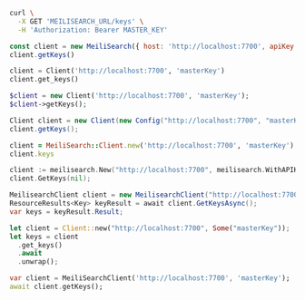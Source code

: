 <CodeGroup>

```bash cURL
curl \
  -X GET 'MEILISEARCH_URL/keys' \
  -H 'Authorization: Bearer MASTER_KEY'
```

```javascript JS
const client = new MeiliSearch({ host: 'http://localhost:7700', apiKey: 'masterKey' })
client.getKeys()
```

```python Python
client = Client('http://localhost:7700', 'masterKey')
client.get_keys()
```

```php PHP
$client = new Client('http://localhost:7700', 'masterKey');
$client->getKeys();
```

```java Java
Client client = new Client(new Config("http://localhost:7700", "masterKey"));
client.getKeys();
```

```ruby Ruby
client = MeiliSearch::Client.new('http://localhost:7700', 'masterKey')
client.keys
```

```go Go
client := meilisearch.New("http://localhost:7700", meilisearch.WithAPIKey("masterKey"))
client.GetKeys(nil);
```

```csharp C#
MeilisearchClient client = new MeilisearchClient("http://localhost:7700", "masterKey");
ResourceResults<Key> keyResult = await client.GetKeysAsync();
var keys = keyResult.Result;
```

```rust Rust
let client = Client::new("http://localhost:7700", Some("masterKey"));
let keys = client
  .get_keys()
  .await
  .unwrap();
```

```dart Dart
var client = MeiliSearchClient('http://localhost:7700', 'masterKey');
await client.getKeys();
```
</CodeGroup>